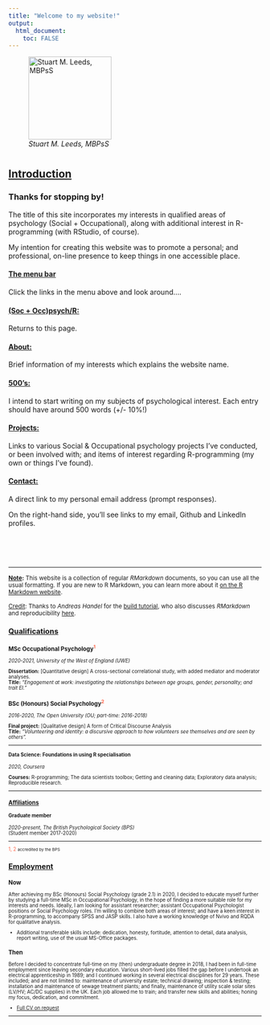 ```yaml
---
title: "Welcome to my website!"
output: 
  html_document:
    toc: FALSE
---
```


![*Stuart M. Leeds, MBPsS*](./images/me2020sq.jpg){height="165"}

#  {.tabset}

## <u>Introduction</u>

### Thanks for stopping by!

The title of this site incorporates my interests in qualified areas of
psychology (Social + Occupational), along with additional interest in
R-programming (with RStudio, of course).

My intention for creating this website was to promote a personal; and
professional, on-line presence to keep things in one accessible place.

#### <u>The menu bar</u>

Click the links in the menu above and look around....

#### <u>(Soc + Occ)psych/R:</u>

Returns to this page.

#### <u>About:</u>

Brief information of my interests which explains the website name.

#### <u>500's:</u>

I intend to start writing on my subjects of psychological interest. Each entry
should have around 500 words (+/- 10%!)

#### <u>Projects:</u>

Links to various Social & Occupational psychology projects I've conducted, or
been involved with; and items of interest regarding R-programming (my own or
things I've found).

#### <u>Contact:</u>

A direct link to my personal email address (prompt responses).

On the right-hand side, you'll see links to my email, Github and LinkedIn
profiles.

<br> <br> <br>

***

<small>
<u>__Note__</u>__:__
This website is a collection of regular _RMarkdown_ documents, so you can use
all the usual formatting. If you are new to R Markdown, you can learn more about
it [on the R Markdown website](https://rmarkdown.rstudio.com/).

<u>Credit</u>: Thanks to *Andreas Handel* for the [build tutorial](https://www.andreashandel.com/post/github-website/), who also discusses _RMarkdown_ and reproducibility [here](https://andreashandel.github.io/MADAcourse/1e_ToolsforReproducibility.html).
<small>

## <u>Qualifications</u>

### MSc Occupational Psychology<span style="color: tomato;">$^1$</span>
*2020-2021, University of the West of England (UWE)*

__Dissertation:__ [Quantitative design] A cross-sectional correlational study, with added mediator and moderator analyses.  
__Title:__ _"Engagement at work: investigating the relationships
between age groups, gender, personality; and trait EI."_

### BSc (Honours) Social Psychology<span style="color: tomato;">$^2$</span>
*2016-2020, The Open University (OU; part-time: 2016-2018)*

__Final project:__ [Qualitative design] A form of Critical Discourse Analysis  
__Title:__ _"Volunteering and identity: a discursive approach to how volunteers see themselves and are seen by others"._

------------------------------------------------------------------------

#### Data Science: Foundations in using R specialisation
*2020, Coursera*

__Courses:__ R-programming; The data scientists toolbox; Getting and cleaning data; Exploratory data analysis; Reproducible research.

------------------------------------------------------------------------

### <u>Affiliations</u>

#### Graduate member

*2020-present, The British Psychological Society (BPS)*\
(Student member 2017-2020)

------------------------------------------------------------------------

<span style="color: tomato;">1, 2</span> <small>accredited by the BPS</small>

## <u>Employment</u>

### Now

After achieving my BSc (Honours) Social Psychology (grade 2.1) in 2020, I
decided to educate myself further by studying a full-time MSc in Occupational
Psychology, in the hope of finding a more suitable role for my interests and
needs. Ideally, I am looking for assistant researcher; assistant Occupational
Psychologist positions or Social Psychology roles. I'm willing to combine both
areas of interest; and have a keen interest in R-programming, to accompany SPSS
and JASP skills. I also have a working knowledge of Nvivo and RQDA for
qualitative analysis.

  - Additional transferable skills include: dedication, honesty, fortitude,
    attention to detail, data analysis, report writing, use of the usual
    MS-Office packages.

### Then

Before I decided to concentrate full-time on my (then) undergraduate degree
in 2018, I had been in full-time employment since leaving secondary education.
Various short-lived jobs filled the gap before I undertook an electrical
apprenticeship in 1989; and I continued working in several electrical
disciplines for 29 years. These included; and are not limited to: maintenance of
university estate; technical drawing; inspection & testing; installation and
maintenance of sewage treatment plants; and finally, maintenance of utility
scale solar sites (LV/HV; AC/DC supplies) in the UK. Each job allowed me to
train; and transfer new skills and abilities; honing my focus, dedication, and
commitment.

-   <u>Full CV on request</u>

------------------------------------------------------------------------
